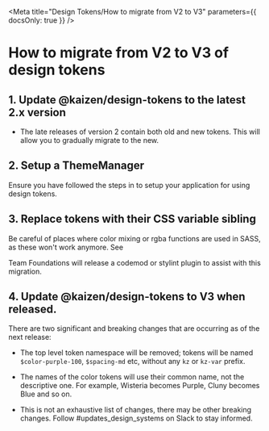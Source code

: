 
<Meta
  title="Design Tokens/How to migrate from V2 to V3"
  parameters={{ docsOnly: true }}
/>

# How to migrate from V2 to V3 of design tokens

## 1. Update @kaizen/design-tokens to the latest 2.x version

- The late releases of version 2 contain both old and new tokens. This will allow you to gradually migrate to the new.

## 2. Setup a ThemeManager

Ensure you have followed the steps in <LinkToStory storyModule={gettingStartedPage} /> to setup your application for using design tokens.

## 3. Replace tokens with their CSS variable sibling

<CodeBlock language="diff" code={cssVariableReplacementDiffExample} />

Be careful of places where color mixing or rgba functions are used in SASS, as these won't work anymore. See <LinkToStory storyModule={howToUseWithSass} />

Team Foundations will release a codemod or stylint plugin to assist with this migration.

## 4. Update @kaizen/design-tokens to V3 when released.

There are two significant and breaking changes that are occurring as of the next release:

- The top level token namespace will be removed; tokens will be named `$color-purple-100`, `$spacing-md` etc, without any `kz` or `kz-var` prefix.

- The names of the color tokens will use their common name, not the descriptive one. For example, Wisteria becomes Purple, Cluny becomes Blue and so on.
- This is not an exhaustive list of changes, there may be other breaking changes. Follow #updates_design_systems on Slack to stay informed.
